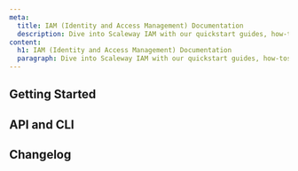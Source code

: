 ```yaml
---
meta:
  title: IAM (Identity and Access Management) Documentation
  description: Dive into Scaleway IAM with our quickstart guides, how-tos, tutorials and more.
content:
  h1: IAM (Identity and Access Management) Documentation
  paragraph: Dive into Scaleway IAM with our quickstart guides, how-tos, tutorials and more.
---
```


<ProductHeader
   productName="IAM"
   productLogo="iam"
   description="Identity and Access Management helps you to securely share access to your Scaleway Organization and resources using highly customizable policies and rules."
   url="/identity-and-access-management/iam/quickstart/"
   label="IAM Quickstart"
/>

## Getting Started

<Grid>
    <SummaryCard
        title="Quickstart"
        icon="rocket"
        description="Learn how to create applications, invite users to your Organization, and more, in a few steps."
        label="View Quickstart"
        url="/identity-and-access-management/iam/quickstart/"
    />
    <SummaryCard
        title="Concepts"
        icon="info"
        description="Core concepts that give you a better understanding of IAM."
        label="View Concepts"
        url="/identity-and-access-management/iam/concepts/"
    />
    <SummaryCard
        title="How-Tos"
        icon="help-circle-outline"
        description="Learn how to use IAM via the Scaleway console."
        label="View How-Tos"
        url="/identity-and-access-management/iam/how-to/"
    />
    <SummaryCard
        title="Additional Content"
        icon="book-open-outline"
        description="Check out in-depth information about IAM."
        label="View Additional Content"
        url="/identity-and-access-management/iam/reference-content/"
    />
</Grid>


## API and CLI

<Grid>
    <DefaultCard
        title="Managing projects using Scaleway APIs"
        url="/identity-and-access-management/iam/api-cli/managing-projects/"
        label="Read more"
    />
    <DefaultCard
        title="Using IAM API keys with Object Storage"
        url="/identity-and-access-management/iam/api-cli/using-api-key-object-storage/"
        label="Read more"
    />
</Grid>

<ClickableBanner
    productLogo="cli"
    title="IAM API"
    description="Manage access to your resources and Organization with IAM using the Scaleway API."
    url="https://www.scaleway.com/en/developers/api/iam/"
    label="Go to IAM API"
/>

## Changelog

<ChangelogList
    productName="iam"
    numberOfChanges={3}
/>